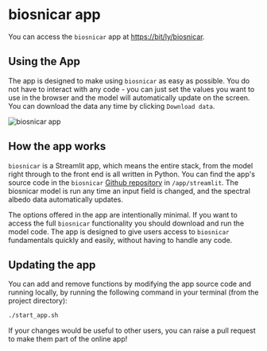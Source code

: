 # biosnicar app

You can access the `biosnicar` app at [https://bit/ly/biosnicar](https://bit/ly/biosnicar).

## Using the App

The app is designed to make using `biosnicar` as easy as possible. You do not have to interact with any code - you can just set the values you want to use in the browser and the model will
automatically update on the screen. You can download the data any time by clicking `Download data`.

![biosnicar app](/../assets/app.png)

## How the app works

`biosnicar` is a Streamlit app, which means the entire stack, from the model right through to the front end is all written in Python. 
You can find the app's source code in the `biosnicar` [Github repository](https://github.com/jmcook1186/biosnicar-py/tree/master/app/streamlit) in `/app/streamlit`.
The biosnicar model is run any time an input field is changed, and the spectral albedo data automatically updates.

The options offered in the app are intentionally minimal. If you want to access the full `biosnicar` functionality you should download and run the model code. 
The app is designed to give users access to `biosnicar` fundamentals quickly and easily, without having to handle any code.

## Updating the app

You can add and remove functions by modifying the app source code and running locally, by running the following command in your terminal (from the project directory):

```sh
./start_app.sh
```

If your changes would be useful to other users, you can raise a pull request to make them part of the online app!

